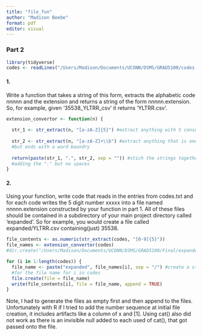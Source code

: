 ```yaml
---
title: "file_fun"
author: "Madison Beebe"
format: pdf
editor: visual
---
```


### Part 2

```r
library(tidyverse)
codes <- readLines("/Users/Madison/Documents/UCONN/DSMS/GRAD5100/codes.txt")
```

#### 1.

Write a function that takes a string of this form, extracts the alphabetic code nnnnn and the extension and returns a string of the form nnnnn.extension. So, for example, given '35538_YLTRR_csv' it returns 'YLTRR.csv'.

```r
extension_convertor <- function(n) {
  
  str_1 <- str_extract(n, "[a-zA-Z]{5}") #extract anything with 5 consequtive letters
  
  str_2 <- str_extract(n, "[a-zA-Z]+\\b") #extract anything that is one or more letters 
  #but ends with a word boundry
  
  return(paste(str_1, ".", str_2, sep = "")) #stich the strings together, 
  #adding the "." but no spaces
}
```

#### 2.

Using your function, write code that reads in the entries from codes.txt and for each code writes the 5 digit number xxxxx into a file named nnnnn.extension constructed by your function in part 1. All of these files should be contained in a subdirectory of your main project directory called 'expanded'. So for example, you would create a file called expanded/YLTRR.csv containing(just) 35538.

```r
file_contents <- as.numeric(str_extract(codes, "[0-9]{5}"))
file_names <- extension_convertor(codes)
#dir.create("/Users/Madison/Documents/UCONN/DSMS/GRAD5100/Final/expanded")
```

```r
for (i in 1:length(codes)) {
  file_name <- paste("expanded", file_names[i], sep = "/") #create a string
  #for the file name for i in codes
  file.create(file = file_name)
  write(file_contents[i], file = file_name, append = TRUE)
}
```

Note, I had to generate the files as empty first and then append to the files. Unfortunately with R if I tried to add the number sequence at initial file creation, it includes artifacts like a column of x and \[1\]. Using cat() also did not work as there is an invisible null added to each used of cat(), that got passed onto the file.
